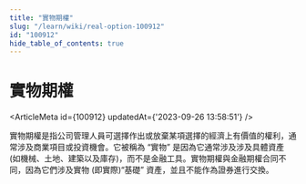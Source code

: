 ```yaml
---
title: "實物期權"
slug: "/learn/wiki/real-option-100912"
id: "100912"
hide_table_of_contents: true
---
```



# 實物期權

<ArticleMeta id={100912} updatedAt={'2023-09-26 13:58:51'} />
<div className='border-solid border-b border-t-0 my-4 border-[var(--ifm-color-gray-300)]' />

實物期權是指公司管理人員可選擇作出或放棄某項選擇的經濟上有價值的權利，通常涉及商業項目或投資機會。它被稱為 “實物” 是因為它通常涉及涉及具體資產 (如機械、土地、建築以及庫存)，而不是金融工具。實物期權與金融期權合同不同，因為它們涉及實物 (即實際)“基礎” 資產，並且不能作為證券進行交換。
